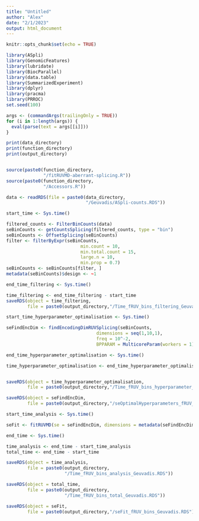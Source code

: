 ```yaml
---
title: "Untitled"
author: "Alex"
date: "2/1/2023"
output: html_document
---
```


```r
knitr::opts_chunk$set(echo = TRUE)
```


```r
library(ASpli)
library(GenomicFeatures)
library(lubridate)
library(BiocParallel)
library(data.table)
library(SummarizedExperiment)
library(dplyr)
library(pracma)
library(PRROC)
set.seed(100)
```

```r
args <- (commandArgs(trailingOnly = TRUE))
for (i in 1:length(args)) {
  eval(parse(text = args[[i]]))
}

```

```r
print(data_directory)
print(function_directory)
print(output_directory)



```

```r
source(paste0(function_directory,
              "/fitRUVMD-aberrant-splicing.R"))
source(paste0(function_directory, 
              "/Accessors.R"))

```


```r
data <- readRDS(file = paste0(data_directory, 
                              "/Geuvadis/ASpli-counts.RDS"))


```

```r
start_time <- Sys.time()

filtered_counts <- FilterBinCounts(data)
seBinCounts <- getCountsSplicing(filtered_counts, type = "bin")
seBinCounts <- OffsetSplicing(seBinCounts)
filter <- filterByExpr(seBinCounts,
                            min.count = 10,
                            min.total.count = 15,
                            large.n = 10,
                            min.prop = 0.7)
seBinCounts <- seBinCounts[filter, ]
metadata(seBinCounts)$design <- ~1

end_time_filtering <- Sys.time()

time_filtering <- end_time_filtering - start_time
saveRDS(object = time_filtering, 
        file = paste0(output_directory,"/Time_fRUV_bins_filtering_Geuvadis.RDS"))

```



```r
start_time_hyperparameter_optimalisation <- Sys.time()

seFindEncDim <- findEncodingDimRUVSplicing(seBinCounts,
                                  dimensions = seq(1,10,1),
                                  freq = 10^-2,
                                  BPPARAM = MulticoreParam(workers = 1))

end_time_hyperparameter_optimalisation <- Sys.time()

time_hyperparameter_optimalisation <- end_time_hyperparameter_optimalisation - start_time_hyperparameter_optimalisation


saveRDS(object = time_hyperparameter_optimalisation, 
        file = paste0(output_directory,"/Time_fRUV_bins_hyperparameter_optimalisation_Geuvadis.RDS"))

saveRDS(object = seFindEncDim, 
        file = paste0(output_directory,"/seOptimalHyperparameters_fRUV_bins_Geuvadis.RDS"))
```


```r
start_time_analysis <- Sys.time()

seFit <- fitRUVMD(se = seFindEncDim, dimensions = metadata(seFindEncDim)$optimalEncDim)

end_time <- Sys.time()

time_analysis <- end_time - start_time_analysis
total_time <- end_time - start_time

saveRDS(object = time_analysis, 
        file = paste0(output_directory,
                      "/Time_fRUV_bins_analysis_Geuvadis.RDS"))

saveRDS(object = total_time, 
        file = paste0(output_directory,
                      "/Time_fRUV_bins_total_Geuvadis.RDS"))

saveRDS(object = seFit, 
        file = paste0(output_directory,"/seFit_fRUV_bins_Geuvadis.RDS"))

```

